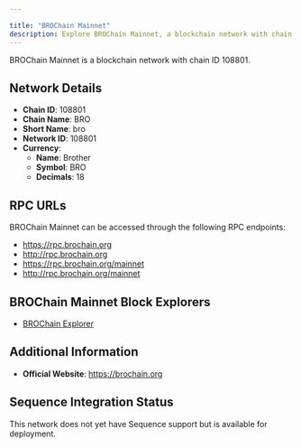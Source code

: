 ```yaml
---

title: "BROChain Mainnet"
description: Explore BROChain Mainnet, a blockchain network with chain ID 108801. Learn about its native currency, Brother, and how to interact with the network.
---
```




BROChain Mainnet is a blockchain network with chain ID 108801.

## Network Details

- **Chain ID**: 108801
- **Chain Name**: BRO
- **Short Name**: bro
- **Network ID**: 108801
- **Currency**: 
  - **Name**: Brother
  - **Symbol**: BRO
  - **Decimals**: 18

## RPC URLs

BROChain Mainnet can be accessed through the following RPC endpoints:

- https://rpc.brochain.org
- http://rpc.brochain.org
- https://rpc.brochain.org/mainnet
- http://rpc.brochain.org/mainnet

## BROChain Mainnet Block Explorers

- [BROChain Explorer](https://explorer.brochain.org)

## Additional Information

- **Official Website**: https://brochain.org

## Sequence Integration Status

This network does not yet have Sequence support but is available for deployment.
